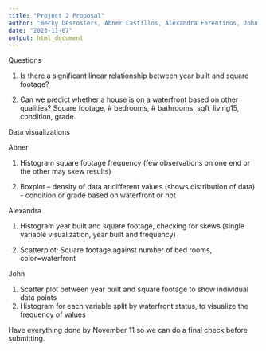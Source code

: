 ```yaml
---
title: "Project 2 Proposal"
author: "Becky Desrosiers, Abner Castillos, Alexandra Ferentinos, John Le"
date: "2023-11-07"
output: html_document
---
```






Questions 

1. Is there a significant linear relationship between year built and square footage? 

2. Can we predict whether a house is on a waterfront based on other qualities? Square footage, # bedrooms, # bathrooms, sqft_living15, condition, grade. 

 

Data visualizations 

Abner 

1. Histogram square footage frequency (few observations on one end or the other may skew results) 

2. Boxplot – density of data at different values (shows distribution of data) - condition or grade based on waterfront or not 

Alexandra 

1. Histogram year built and square footage, checking for skews (single variable visualization, year built and frequency) 

2. Scatterplot: Square footage against number of bed rooms, color=waterfront 

John 

1. Scatter plot between year built and square footage to show individual data points  
2. Histogram for each variable split by waterfront status, to visualize the frequency of values  

 

Have everything done by November 11 so we can do a final check before submitting. 